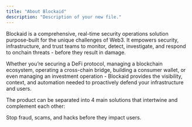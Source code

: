 ```yaml
---
title: "About Blockaid"
description: "Description of your new file."
---
```


Blockaid is a comprehensive, real-time security operations solution purpose-built for the unique challenges of Web3. It empowers security, infrastructure, and trust teams to monitor, detect, investigate, and respond to onchain threats - before they result in damage.

Whether you’re securing a DeFi protocol, managing a blockchain ecosystem, operating a cross-chain bridge, building a consumer wallet, or even managing an investment operation - Blockaid provides the visibility, context, and automation needed to proactively defend your infrastructure and users.

The product can be separated into 4 main solutions that intertwine and complement each other:

<Card title="End User Protection" icon="shield" iconType="solid">
  Stop fraud, scams, and hacks before they impact users.
</Card>

<Card title="New Card" icon="sparkles">
  
</Card>